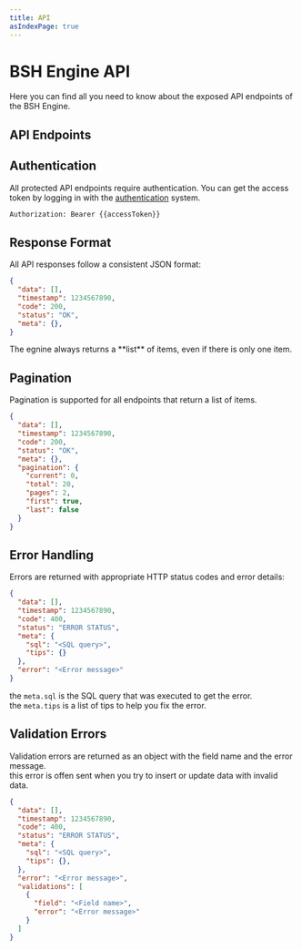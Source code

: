 ```yaml
---
title: API
asIndexPage: true
---
```



# BSH Engine API

Here you can find all you need to know about the exposed API endpoints of the BSH Engine.

## API Endpoints

<Cards>
    <Cards.Card title='Entities' href='/docs/bsh-engine/api/entities' />
    <Cards.Card title='Authentication' href='/docs/bsh-engine/api/authentication' />
    <Cards.Card title='User Management' href='/docs/bsh-engine/api/user-management' />
    <Cards.Card title='Image Management' href='/docs/bsh-engine/api/image-management' />
    <Cards.Card title='Email Management' href='/docs/bsh-engine/api/email-management' />
</Cards>

## Authentication

All protected API endpoints require authentication. You can get the access token by logging in with the [authentication](/docs/bsh-engine/api/authentication) system.

```bash
Authorization: Bearer {{accessToken}}
```


## Response Format

All API responses follow a consistent JSON format:

```json {2}
{
  "data": [],
  "timestamp": 1234567890,
  "code": 200,
  "status": "OK",
  "meta": {},
}
```

<Callout type='info'>
  The egnine always returns a **list** of items, even if there is only one item.
</Callout>

## Pagination

Pagination is supported for all endpoints that return a list of items.

```json {7-13}
{
  "data": [],
  "timestamp": 1234567890,
  "code": 200,
  "status": "OK",
  "meta": {},
  "pagination": {
    "current": 0,
    "total": 20,
    "pages": 2,
    "first": true,
    "last": false
  }
}
```

## Error Handling

Errors are returned with appropriate HTTP status codes and error details:

```json {7,8,10}
{
  "data": [],
  "timestamp": 1234567890,
  "code": 400,
  "status": "ERROR STATUS",
  "meta": {
    "sql": "<SQL query>",
    "tips": {}
  },
  "error": "<Error message>"
}
```

the `meta.sql` is the SQL query that was executed to get the error.<br/>
the `meta.tips` is a list of tips to help you fix the error.

## Validation Errors

Validation errors are returned as an object with the field name and the error message.<br/>
this error is offen sent when you try to insert or update data with invalid data.

```json {11-16}
{
  "data": [],
  "timestamp": 1234567890,
  "code": 400,
  "status": "ERROR STATUS",
  "meta": {
    "sql": "<SQL query>",
    "tips": {},
  },
  "error": "<Error message>",
  "validations": [
    {
      "field": "<Field name>",
      "error": "<Error message>"
    }
  ]
}
```
